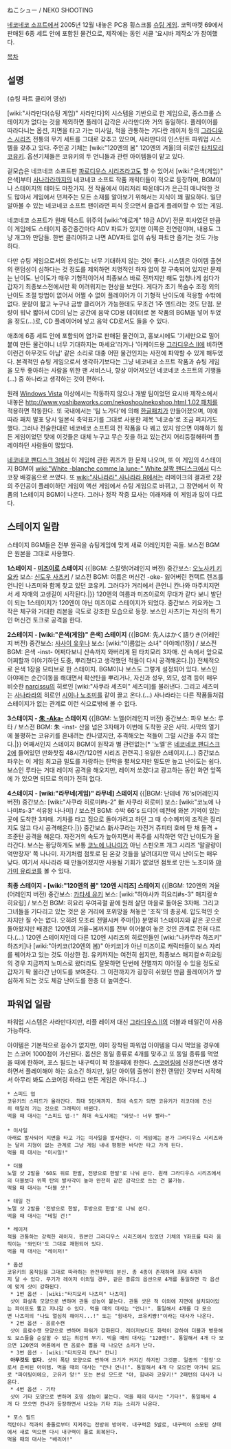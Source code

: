 ねこシュー / NEKO SHOOTING

[[네코네코 소프트]]에서 2005년 12월 내놓은 PC용 횡스크롤 [[슈팅 게임]]. 코믹마켓 69에서 판매된 6종 세트 안에 포함된 물건으로, 제작에는 동인 서클 '요시바 제작소'가 참여했다.

[[목차]]

== 설명 ==
{{{#!html
<iframe width="480" height="390" src="http://www.youtube.com/embed/mBkbLWJhAxU" frameborder="0" allowfullscreen></iframe>
}}}
(슈팅 파트 클리어 영상)

[wiki:"사라만다(슈팅 게임)" 사라만다]의 시스템을 기반으로 한 게임으로, 종스크롤 스테이지가 없다는 것을 제외하면 플레이 감각은 사라만다와 거의 동일하다. 플레이어를 따라다니는 옵션, 지면을 타고 가는 미사일, 적을 관통하는 기다란 레이저 등의 [[그라디우스 시리즈]] 전통의 무기 세트를 그대로 갖추고 있으며, 사라만다의 인스턴트 파워업 시스템을 갖추고 있다. 주인공 기체는 [wiki:"120엔의 봄" 120엔의 겨울]의 히로인 [[타치모리 코유키]]. 옵션기체들은 코유키의 두 언니들과 관련 아이템들이 맡고 있다.

겉모습은 네코네코 소프트판 [[파로디우스 시리즈]]라고도 할 수 있어서 [wiki:"은색(게임)" 은색]부터 [[사나라라]]까지의 네코네코 소프트 작품 캐릭터들이 적으로 등장하며, BGM이나 스테이지의 테마도 마찬가지. 전 작품에서 이리저리 따온데다가 은근히 매니악한 것도 많아서 게임에서 던져주는 모든 소재를 알아보기 위해서는 지식이 꽤 필요하다. 일단 알아볼 수 있는 네코네코 소프트 팬이라면 피식 웃으면서 즐겁게 플레이할 수 있는 게임.

네코네코 소프트가 원래 텍스트 위주의 [wiki:"에로게" 18금 ADV] 전문 회사였던 만큼 이 게임에도 스테이지 중간중간마다 ADV 파트가 있지만 이쪽은 전연령이며, 내용도 그냥 개그와 만담들. 한번 클리어하고 나면 ADV파트 없이 슈팅 파트만 즐기는 것도 가능하다.

다만 슈팅 게임으로서의 완성도는 너무 기대하지 않는 것이 좋다. 시스템은 아이템 출현의 랜덤성이 심하다는 것 정도를 제외하면 치명적인 하자 없이 잘 구축되어 있지만 문제는 난이도. 난이도가 매우 기형적이어서 최종보스 바로 전까지만 해도 엄청나게 쉽다가 갑자기 최종보스전에서만 확 어려워지는 현상을 보인다. 게다가 초기 목숨수 조정 외의 난이도 조절 방법이 없어서 어쩔 수 없이 플레이어가 이 기형적 난이도에 적응할 수밖에 없다. 분량이 짧고 누구나 금방 클리어가 가능한데도 무조건 1주 엔드라는 것도 단점. 분량이 워낙 짧아서 CD의 남는 공간에 음악 CD용 데이터로 본 작품의 BGM을 넣어 두었을 정도(…)로, CD 플레이어에 넣고 음악 CD로서도 들을 수 있다.

애초에 6종 세트 안에 포함되어 염가로 판매된 물건이고, 홍보시에도 '기세만으로 밀어붙여 만든 물건이니 너무 기대하지는 마세요'라거나 '아케이드용 [[그라디우스 II]]에 비하면 이런건 아무것도 아님' 같은 소리로 대충 어떤 물건인지는 사전에 파악할 수 있게 해두었다. 본격적인 슈팅 게임으로서 생각하기보다는 그냥 네코네코 소프트 작품과 슈팅 게임을 모두 좋아하는 사람을 위한 팬 서비스나, 항상 이어져오던 네코네코 소프트의 기행들(…) 중 하나라고 생각하는 것이 편하다.

원래 [[Windows Vista]] 이상에서는 작동하지 않으나 개발 팀이었던 요시바 제작소에서 내놓은 [[http://www.yoshibaworks.com/nekoshoo/nekoshoo.html 1.02 패치]]를 적용하면 작동한다. 또 국내에서는 '팀 노가다'에 의해 [[한글패치]]가 만들어졌으며, 이에 따라 패치 발표 당시 일본식 축약표기를 그대로 사용한 제목 '네코슈'로 조금 퍼지기도 했다. 그러나 전술한대로 네코네코 소프트의 전 작품을 다 꿰고 있지 않으면 이해하기 힘든 게임이었던 탓에 이것들은 대체 누구고 무슨 짓을 하고 있는건지 어리둥절해하며 플레이하던 사람들이 많았다.

[[네코네코 팬디스크 3]]에서 이 게임에 관한 퀴즈가 한 문제 나오며, 또 이 게임의 4스테이지 BGM이 [[wiki:"White -blanche comme la lune-" White 살짝 팬디스크]]에서 디스코장 배경음으로 쓰였다. 또 [[wiki:"사나라라" 사나라라 R]]에서는 리메이크의 결과로 2장의 주인공이 플레이하던 게임이 액션 게임에서 슈팅 게임으로 바뀌고, 그 장면에서 이 작품의 1스테이지 BGM이 나온다. 그러나 정작 작중 묘사는 이래저래 이 게임과 많이 다르다.

== 스테이지 일람 ==
스테이지 BGM들은 전부 원곡을 슈팅게임에 맞게 새로 어레인지한 곡들. 보스전 BGM은 원본을 그대로 사용했다.

'''1스테이지 - [[미즈이로]] 스테이지'''
{{|BGM: 스칼렛(어레인지 버전)
중간보스: [[오노사키 키요카]]
보스: [[신도우 사츠키]] / 보스전 BGM: 여름은 머신건 -oke-
잃어버린 컨택트 렌즈를 언니인 나츠미와 함께 찾고 있던 코유키. 그러다가 거리에서 큰언니 칸나와 마주치지면서 세 자매의 고생길이 시작된다.|}}
120엔의 여름과 미즈이로의 무대가 같다 보니 발단이 되는 1스테이지가 120엔이 아닌 미즈이로 스테이지가 되었다. 중간보스 키요카는 그 작은 체구와 거대한 리본을 극도로 강조한 모습으로 등장. 보스인 사츠키는 자신의 특기인 머신건 토크로 공격을 한다.

'''2스테이지 - [wiki:"은색(게임)" 은색] 스테이지'''
{{|BGM: 先人はかく語りき(어레인지 버전)
중간보스: [[사사이 유우나]]
보스: [wiki:"이름없는 소녀" 아야메(1장)] / 보스전 BGM: 은색 -inst-
어쩌다보니 산속까지 와버리게 된 타치모리 3자매. 산 속에서 앞으로 어찌할까 이야기하던 도중, 뿌리쳤다고 생각했던 적들이 다시 공격해온다.|}}
전체적으로 은색 1장을 모티브로 한 스테이지. BGM이나 보스도 그렇게 설정되어 있다. 보스인 아야메는 순간이동을 해대면서 확산탄을 뿌리거나, 자신과 성우, 외모, 성격 등이 매우 비슷한 [[narcissu]]의 히로인 [wiki:"사쿠라 세츠미" 세츠미]를 불러낸다. 그리고 세츠미는 [[사나라라]]의 히로인 [[시이나 노조미]]를 같이 끌고 온다.(…) 사나라라는 다른 작품들처럼 스테이지가 없는 관계로 이런 식으로밖에 볼 수 없다.

'''3스테이지 - [[朱 -Aka-]] 스테이지'''
{{|BGM: 노엘(어레인지 버전)
중간보스: 파우
보스: 루타 / 보스전 BGM: 朱 -inst-
산을 넘은 3자매가 이번에 도착한 곳은 사막. 사막의 열기에 불평하는 코유키를 혼내려는 칸나였지만, 추격해오는 적들이 그럴 시간을 주지 않는다.|}}
어째서인지 스테이지 BGM이 원작과 별 관련없는[* '노엘'은 [[네코네코 팬디스크 2]]에 들어있던 만화찻집 48시간/120엔 시리즈 관련곡.] 유일한 스테이지.(…) 중간보스 파우는 이 게임 최고급 밀도를 자랑하는 탄막을 펼쳐오지만 밀도만 높고 난이도는 쉽다. 보스인 루타는 거대 레이저 공격을 해오지만, 레이저 쏘겠다고 광고하는 동안 화면 앞쪽에 가 있으면 되므로 의미가 전혀 없다.

'''4스테이지 - [wiki:"라무네(게임)" 라무네] 스테이지'''
{{|BGM: 난테네 76's(어레인지 버전)
중간보스: [wiki:"사쿠라 히로미#s-2" 新 사쿠라 히로미]
보스: [wiki:"코노에 나나미#s-3" 석유왕 나나미] / 보스전 BGM: 수박 66's
드디어 예전에 와본 기억이 있는 곳에 도착한 3자매. 기차를 타고 집으로 돌아가려고 하던 그 때 수수께끼의 조직은 질리지도 않고 다시 공격해온다.|}}
중간보스 新사쿠라는 자전거 쥬피터 호에 탄 채 돌격 + 조준탄 공격을 해온다. 자전거의 속도가 높아지면서 폭주를 시작하면 약간 난이도가 올라간다. 보스는 황당하게도 보통 [[코노에 나나미]]가 아닌 스핀오프 개그 시리즈 '말괄량이 억만장자' 쪽 나나미. 자기처럼 점토로 된 온갖 것들을 날려대지만 역시 난이도는 매우 낮다. 여기서 사나라라 때 만들어졌지만 사용될 기회가 없었던 점토로 만든 노조미와 [[야가미 유리코]]를 볼 수 있다.

'''최종 스테이지 - [wiki:"120엔의 봄" 120엔 시리즈] 스테이지'''
{{|BGM: 120엔의 겨울(어레인지 버전)
중간보스: [[카타세 유키]]
보스: [wiki:"하야사카 히요리#s-3" 매지컬☆히요링] / 보스전 BGM: 히요리
우여곡절 끝에 원래 살던 마을로 돌아온 3자매. 그리고 그녀들을 기다리고 있는 것은 온 거리에 포위망을 쳐놓은 '조직'의 총공세. 압도적인 숫자지만 질 수는 없다. 오히려 모조리 전멸시켜 주마!|}}
분명히 1스테이지와 같은 곳으로 돌아왔지만 배경은 120엔의 겨울~봄까지를 전부 이어붙여 놓은 것인 관계로 전혀 다르다.(…) 120엔 스테이지인데 다른 120엔 시리즈의 히로인들인 [wiki:"나카무라 하즈키" 하즈키]나 [wiki:"아키코(120엔의 봄)" 아키코]가 아닌 미즈이로 캐릭터들이 보스 자리를 꿰어차고 있는 것도 이상한 점. 유키까지는 여전히 쉽지만, 최종보스 매지컬☆히요링의 경우 지금까지 노미스로 왔더라도 잘못하면 단번에 전멸까지 이어질 수 있을 정도로 갑자기 팍 올라간 난이도를 보여준다. 그 이전까지가 굉장히 쉬웠던 만큼 플레이어가 방심하게 되는 것도 체감 난이도를 한층 더 높여준다.
 
== 파워업 일람 ==
파워업 시스템은 사라만다지만, 리플 레이저 대신 [[그라디우스 II]]의 더블과 테일건이 사용가능하다.

아이템은 기본적으로 점수가 없지만, 이미 장착된 파워업 아이템을 다시 먹었을 경우에는 스코어 1000점이 가산된다. 옵션은 동일 종류로 4개를 맞추고 또 동일 종류를 먹었을 때에 한하며, 포스 필드는 내구력이 꽉 찼을때에 한한다. [[스코어링]]에 신경쓴다면 생각하면서 플레이해야 하는 요소긴 하지만, 일단 아이템 출현이 완전 랜덤인 것부터 시작해서 아무리 봐도 스코어링 하라고 만든 게임은 아니다.(…)

 * 스피드 업
 코유키의 스피드가 올라간다. 최대 5단계까지. 최대 속도가 되면 코유키가 리코더에 간신히 매달려 가는 것으로 그래픽이 바뀐다.
 먹을 때 대사는 "스피드 업-!" 최대 속도시에는 "와앗~! 너무 빨라~"
 
 * 미사일
 아래로 발사되어 지면을 타고 가는 미사일을 발사한다. 이 게임에는 본가 그라디우스 시리즈와는 달리 지형이 없는 관계로 그냥 게임 내내 평평한 바닥만 타고 가게 된다.
 먹을 때 대사는 "미사일!"

 * 더블
 노멀 샷 2발을 '60도 위로 한발, 전방으로 한발'로 나눠 쏜다. 원래 그라디우스 시리즈에서의 더블보다 위쪽 탄의 발사각이 높아 완전히 같은 감각으로 쓰는 건 불가능.
 먹을 때 대사는 "더블 샷!"

 * 테일 건
 노멀 샷 2발을 '전방으로 한발, 후방으로 한발'로 나눠 쏜다.
 먹을 때 대사는 "테일 건!"

 * 레이저
 적을 관통하는 강력한 레이저. 원본인 그라디우스 시리즈에서 있었던 기체의 Y좌표를 따라 움직이는 '와인더'도 그대로 재현되어 있다.
 먹을 때 대사는 "레이저!"

 * 옵션
 코유키의 움직임을 그대로 따라하는 완전무적의 분신. 총 4종이 존재하며 최대 4개까지 달 수 있다. 무기가 레이저 이외일 경우, 같은 종류의 옵션으로 4개를 통일하면 각 옵션에 맞게 샷이 강화된다.
  * 1번 옵션 - [wiki:"타치모리 나츠미" 나츠미]
  샷이 화살촉 모양으로 변하며 관통 성능이 붙는다. 관통 샷은 적 이외에 지면에 설치되어있는 파이프도 뚫고 지나갈 수 있다. 먹을 때의 대사는 "언니!". 통일해서 4개를 다 모으면 나츠미의 "나도 열심히 해야지...!" 또는 "힘내자, 코유키쨩!"이라는 대사가 나온다.
  * 2번 옵션 - 음료수캔
  샷이 음료수캔 모양으로 변하며 파워가 강화된다. 레이저보다도 화력이 강하여 더블과 병용해도 보스들을 순살할 수 있는 최강의 무기. 먹을 때의 대사는 "120엔!". 통일해서 4개 다 모으면 120엔의 여름에서 캔 음료수 뽑을 때 나오던 소리가 난다.
  * 3번 옵션 - [wiki:"타치모리 칸나" 칸나]
  '''아무것도 없다.''' 샷이 폭탄 모양으로 변하며 크기가 커지긴 하지만 그것뿐. 일종의 '함정'으로서 준비된 아이템. 먹을 때의 대사는 "칸나 언니!". 통일해서 4개 다 모으면 아가씨 모드로 "파이팅이에요, 코유키 양!" 또는 본성 모드로 "야, 힘내라 코유키!" 2패턴의 대사가 나온다.
  * 4번 옵션 - 기타
  샷이 기타 모양으로 변하며 호밍 성능이 붙는다. 먹을 때의 대사는 "기타!". 통일해서 4개 다 모으면 칸나가 등장하면서 나오는 기타 치는 소리가 나온다.

 * 포스 필드
 적탄이나 적과의 충돌로부터 지켜주는 전방위 방어막. 내구력은 5발로, 내구력이 소모된 상태에서 새로 먹으면 다시 내구력이 풀로 회복된다.
 먹을 때의 대사는 "배리어!"
